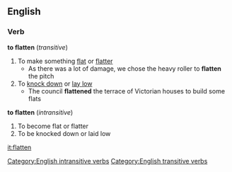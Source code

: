 ==English==
===Verb===
'''to flatten'''  (''transitive'')
#To make something [[flat]] or [[flatter]]
#* As there was a lot of damage, we chose the heavy roller to '''flatten''' the pitch
#To [[knock down]] or [[lay low]]
#* The council '''flattened''' the terrace of Victorian houses to build some flats
'''to flatten'''  (''intransitive'')
#To become flat or flatter
#To be knocked down or laid low
[[Category:English intransitive verbs]]
[[Category:English transitive verbs]]

[[it:flatten]]